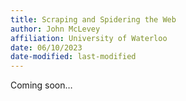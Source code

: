 ```yaml
---
title: Scraping and Spidering the Web
author: John McLevey
affiliation: University of Waterloo
date: 06/10/2023
date-modified: last-modified
---
```


Coming soon...